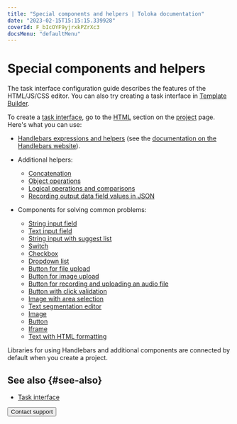 ```yaml
---
title: "Special components and helpers | Toloka documentation"
date: "2023-02-15T15:15:15.339928"
coverId: F_bIcOYF9yjrxkPZrXc3
docsMenu: "defaultMenu"
---
```



# Special components and helpers

<Note mode="note" title="Note">

The task interface configuration guide describes the features of the HTML/JS/CSS editor. You can also try creating a task interface in [Template Builder](/docs/template-builder/reference/).

</Note>

To create a [task interface](/docs/glossary#task-interface), go to the [HTML](/docs/guide/spec#html) section on the [project](/docs/glossary#project) page. Here's what you can use:

- [Handlebars expressions and helpers](/docs/guide/t-components/handlebars) (see the [documentation on the Handlebars website](http://handlebarsjs.com/)).

- Additional helpers:

    - [Concatenation](/docs/guide/t-components/helpers#concat)
    - [Object operations](/docs/guide/t-components/helpers#object)
    - [Logical operations and comparisons](/docs/guide/t-components/helpers#equal)
    - [Recording output data field values in JSON](/docs/guide/t-components/helpers#js_fields)

- Components for solving common problems:

    - [String input field](/docs/guide/t-components/string)
    - [Text input field](/docs/guide/t-components/text)
    - [String input with suggest list](/docs/guide/t-components/suggest)
    - [Switch](/docs/guide/t-components/radiobuttons)
    - [Checkbox](/docs/guide/t-components/checkboxes)
    - [Dropdown list](/docs/guide/t-components/list)
    - [Button for file upload](/docs/guide/t-components/upload-file)
    - [Button for image upload](/docs/guide/t-components/upload-picture)
    - [Button for recording and uploading an audio file](/docs/guide/t-components/upload-audio)
    - [Button with click validation](/docs/guide/t-components/button-link)
    - [Image with area selection](/docs/guide/t-components/image-annotation)
    - [Text segmentation editor](/docs/guide/t-components/segmentation-editor)
    - [Image](/docs/guide/t-components/img)
    - [Button](/docs/guide/t-components/button)
    - [Iframe](/docs/guide/t-components/iframe)
    - [Text with HTML formatting](/docs/guide/t-components/html)

Libraries for using Handlebars and additional components are connected by default when you create a project.

## See also {#see-also}

- [Task interface](/docs/guide/spec)

<Button themeColor="light" view="default" size="l" type="link" url="/docs/guide/troubleshooting/support?form-source=guide-t-components">Contact support</Button>
